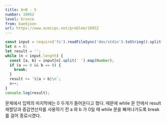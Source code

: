 ```yaml
---
title: A+B - 5
number: 10952
level: bronze
from: baekjoon
url: https://www.acmicpc.net/problem/10952
---
```


```js
const input = require('fs').readFileSync('dev/stdin').toString().split('\n');
let n = 0;
let result = '';
while (n < input.length) {
  const [a, b] = input[n].split(' ').map(Number);
  if (a == 0 && b == 0) {
    break;
  }
  result += `${a + b}\n`;
  n++;
}
console.log(result);
```

문제에서 입력의 마지막에는 0 두개가 들어온다고 했다. 때문에 while 문 안에서 result 재할당과 증감연산자를 사용하기 전 a 와 b 가 0일 때 while 문을 빠져나가도록 break 를 걸어 종료시켰다.
